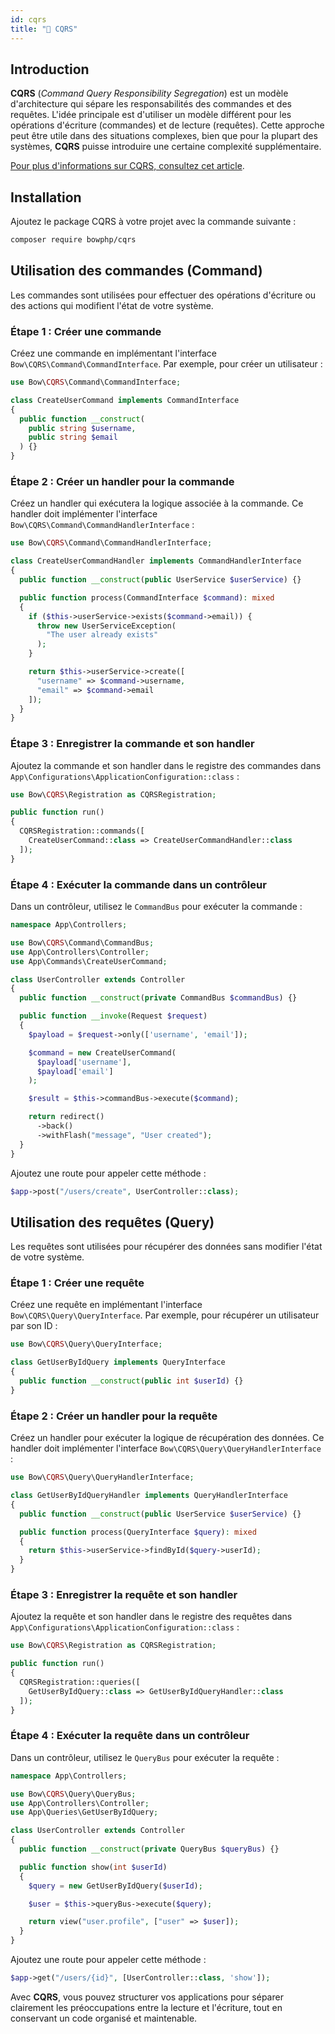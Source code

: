 ```yaml
---
id: cqrs
title: "🤠 CQRS"
---
```



## Introduction

**CQRS** (*Command Query Responsibility Segregation*) est un modèle d'architecture qui sépare les responsabilités des commandes et des requêtes. L'idée principale est d'utiliser un modèle différent pour les opérations d'écriture (commandes) et de lecture (requêtes). Cette approche peut être utile dans des situations complexes, bien que pour la plupart des systèmes, **CQRS** puisse introduire une certaine complexité supplémentaire.

[Pour plus d'informations sur CQRS, consultez cet article](https://www.martinfowler.com/bliki/CQRS.html).

## Installation

Ajoutez le package CQRS à votre projet avec la commande suivante :

```bash
composer require bowphp/cqrs
```

## Utilisation des commandes (Command)

Les commandes sont utilisées pour effectuer des opérations d'écriture ou des actions qui modifient l'état de votre système.

### Étape 1 : Créer une commande

Créez une commande en implémentant l'interface `Bow\CQRS\Command\CommandInterface`. Par exemple, pour créer un utilisateur :

```php title="app/Commands/CreateUserCommand.php"
use Bow\CQRS\Command\CommandInterface;

class CreateUserCommand implements CommandInterface
{
  public function __construct(
    public string $username,
    public string $email
  ) {}
}
```

### Étape 2 : Créer un handler pour la commande

Créez un handler qui exécutera la logique associée à la commande. Ce handler doit implémenter l'interface `Bow\CQRS\Command\CommandHandlerInterface` :

```php {7} title="app/CommandHandlers/CreateUserCommandHandler.php"
use Bow\CQRS\Command\CommandHandlerInterface;

class CreateUserCommandHandler implements CommandHandlerInterface
{
  public function __construct(public UserService $userService) {}

  public function process(CommandInterface $command): mixed
  {
    if ($this->userService->exists($command->email)) {
      throw new UserServiceException(
        "The user already exists"
      );
    }

    return $this->userService->create([
      "username" => $command->username,
      "email" => $command->email
    ]);
  }
}
```

### Étape 3 : Enregistrer la commande et son handler

Ajoutez la commande et son handler dans le registre des commandes dans `App\Configurations\ApplicationConfiguration::class` :

```php title="app/Configurations/ApplicationConfiguration.php"
use Bow\CQRS\Registration as CQRSRegistration;

public function run()
{
  CQRSRegistration::commands([
    CreateUserCommand::class => CreateUserCommandHandler::class
  ]);
}
```

### Étape 4 : Exécuter la commande dans un contrôleur

Dans un contrôleur, utilisez le `CommandBus` pour exécuter la commande :

```php {3,9,15-18,20} title="app/Controllers/UserController.php"
namespace App\Controllers;

use Bow\CQRS\Command\CommandBus;
use App\Controllers\Controller;
use App\Commands\CreateUserCommand;

class UserController extends Controller
{
  public function __construct(private CommandBus $commandBus) {}

  public function __invoke(Request $request)
  {
    $payload = $request->only(['username', 'email']);

    $command = new CreateUserCommand(
      $payload['username'],
      $payload['email']
    );

    $result = $this->commandBus->execute($command);

    return redirect()
      ->back()
      ->withFlash("message", "User created");
  }
}
```

Ajoutez une route pour appeler cette méthode :

```php
$app->post("/users/create", UserController::class);
```

## Utilisation des requêtes (Query)

Les requêtes sont utilisées pour récupérer des données sans modifier l'état de votre système.

### Étape 1 : Créer une requête

Créez une requête en implémentant l'interface `Bow\CQRS\Query\QueryInterface`. Par exemple, pour récupérer un utilisateur par son ID :

```php title="app/Queries/GetUserByIdQuery.php"
use Bow\CQRS\Query\QueryInterface;

class GetUserByIdQuery implements QueryInterface
{
  public function __construct(public int $userId) {}
}
```

### Étape 2 : Créer un handler pour la requête

Créez un handler pour exécuter la logique de récupération des données. Ce handler doit implémenter l'interface `Bow\CQRS\Query\QueryHandlerInterface` :

```php {7} title="app/QueryHandlers/GetUserByIdQueryHandler.php"
use Bow\CQRS\Query\QueryHandlerInterface;

class GetUserByIdQueryHandler implements QueryHandlerInterface
{
  public function __construct(public UserService $userService) {}

  public function process(QueryInterface $query): mixed
  {
    return $this->userService->findById($query->userId);
  }
}
```

### Étape 3 : Enregistrer la requête et son handler

Ajoutez la requête et son handler dans le registre des requêtes dans `App\Configurations\ApplicationConfiguration::class` :

```php title="app/Configurations/ApplicationConfiguration.php"
use Bow\CQRS\Registration as CQRSRegistration;

public function run()
{
  CQRSRegistration::queries([
    GetUserByIdQuery::class => GetUserByIdQueryHandler::class
  ]);
}
```

### Étape 4 : Exécuter la requête dans un contrôleur

Dans un contrôleur, utilisez le `QueryBus` pour exécuter la requête :

```php {3,9,15-18,20} title="app/Controllers/UserController.php"
namespace App\Controllers;

use Bow\CQRS\Query\QueryBus;
use App\Controllers\Controller;
use App\Queries\GetUserByIdQuery;

class UserController extends Controller
{
  public function __construct(private QueryBus $queryBus) {}

  public function show(int $userId)
  {
    $query = new GetUserByIdQuery($userId);

    $user = $this->queryBus->execute($query);

    return view("user.profile", ["user" => $user]);
  }
}
```

Ajoutez une route pour appeler cette méthode :

```php
$app->get("/users/{id}", [UserController::class, 'show']);
```

Avec **CQRS**, vous pouvez structurer vos applications pour séparer clairement les préoccupations entre la lecture et l'écriture, tout en conservant un code organisé et maintenable.


<SuggestionFeature />
